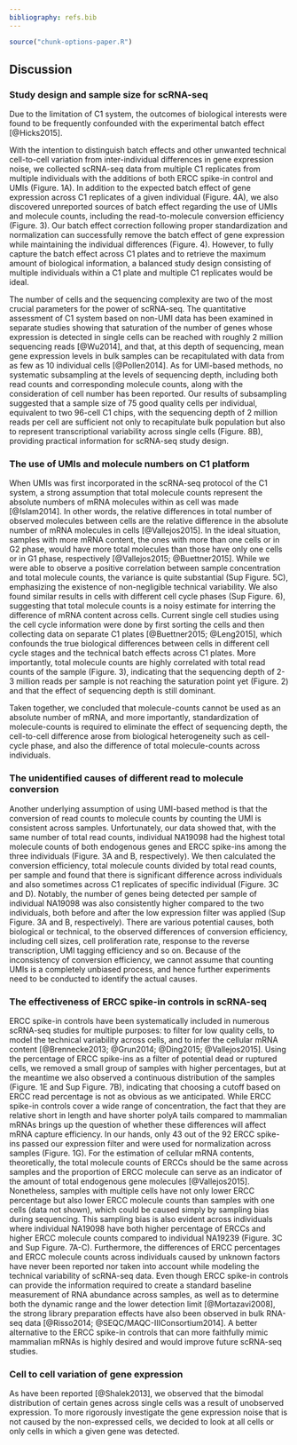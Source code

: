 ```yaml
---
bibliography: refs.bib
---
```


```r
source("chunk-options-paper.R")
```

## Discussion

### Study design and sample size for scRNA-seq
Due to the limitation of C1 system, the outcomes of biological interests were found to be frequently confounded with the experimental batch effect [@Hicks2015].

With the intention to distinguish batch effects and other unwanted technical cell-to-cell variation from inter-individual differences in gene expression noise, we collected scRNA-seq data from multiple C1 replicates from multiple individuals with the additions of both ERCC spike-in control and UMIs (Figure. 1A).
In addition to the expected batch effect of gene expression across C1 replicates of a given individual (Figure. 4A), we also discovered unreported sources of batch effect regarding the use of UMIs and molecule counts, including the read-to-molecule conversion efficiency (Figure. 3).
Our batch effect correction following proper standardization and normalization can successfully remove the batch effect of gene expression while maintaining the individual differences (Figure. 4). 
However, to fully capture the batch effect across C1 plates and to retrieve the maximum amount of biological information, a balanced study design consisting of multiple individuals within a C1 plate and multiple C1 replicates would be ideal.  

The number of cells and the sequencing complexity are two of the most crucial parameters for the power of scRNA-seq.
The quantitative assessment of C1 system based on non-UMI data has been examined in separate studies showing that saturation of the number of genes whose expression is detected in single cells can be reached with roughly 2 million sequencing reads [@Wu2014], and that, at this depth of sequencing, mean gene expression levels in bulk samples can be recapitulated with data from as few as 10 individual cells [@Pollen2014]. 
As for UMI-based methods, no systematic subsampling at the levels of sequencing depth, including both read counts and corresponding molecule counts, along with the consideration of cell number has been reported.
Our results of subsampling suggested that a sample size of 75 good quality cells per individual, equivalent to two 96-cell C1 chips, with the sequencing depth of 2 million reads per cell are sufficient not only to recapitulate bulk population but also to represent transcriptional variability across single cells (Figure. 8B), providing practical information for scRNA-seq study design.

### The use of UMIs and molecule numbers on C1 platform
When UMIs was first incorporated in the scRNA-seq protocol of the C1 system, a strong assumption that total molecule counts represent the absolute numbers of mRNA molecules within as cell was made [@Islam2014].
In other words, the relative differences in total number of observed molecules between cells are the relative difference in the absolute number of mRNA molecules in cells [@Vallejos2015].
In the ideal situation, samples with more mRNA content, the ones with more than one cells or in G2 phase, would have more total molecules than those have only one cells or in G1 phase, respectively [@Vallejos2015; @Buettner2015].
While we were able to observe a positive correlation between sample concentration and total molecule counts, the variance is quite substantial (Sup Figure. 5C), emphasizing the existence of non-negligible technical variability.
We also found similar results in cells with different cell cycle phases (Sup Figure. 6), suggesting that total molecule counts is a noisy estimate for interring the difference of mRNA content across cells.
Current single cell studies using the cell cycle information were done by first sorting the cells and then collecting data on separate C1 plates [@Buettner2015; @Leng2015], which confounds the true biological differences between cells in different cell cycle stages and the technical batch effects across C1 plates.
More importantly, total molecule counts are highly correlated with total read counts of the sample (Figure. 3), indicating that the sequencing depth of 2-3 million reads per sample is not reaching the saturation point yet (Figure. 2) and that the effect of sequencing depth is still dominant.

Taken together, we concluded that molecule-counts cannot be used as an absolute number of mRNA, and more importantly, standardization of molecule-counts is required to eliminate the effect of sequencing depth, the cell-to-cell difference arose from biological heterogeneity such as cell-cycle phase, and also the difference of total molecule-counts across individuals.

### The unidentified causes of different read to molecule conversion
Another underlying assumption of using UMI-based method is that the conversion of read counts to molecule counts by counting the UMI is consistent across samples.
Unfortunately, our data showed that, with the same number of total read counts, individual NA19098 had the highest total molecule counts of both endogenous genes and ERCC spike-ins among the three individuals (Figure. 3A and B, respectively).
We then calculated the conversion efficiency, total molecule counts divided by total read counts, per sample and found that there is significant difference across individuals and also sometimes across C1 replicates of specific individual (Figure. 3C and D).
Notably, the number of genes being detected per sample of individual NA19098 was also consistently higher compared to the two individuals, both before and after the low expression filter was applied (Sup Figure. 3A and B, respectively).
There are various potential causes, both biological or technical, to the observed differences of conversion efficiency, including cell sizes, cell proliferation rate, response to the reverse transcription, UMI tagging efficiency and so on.
Because of the inconsistency of conversion efficiency, we cannot assume that counting UMIs is a completely unbiased process, and hence further experiments need to be conducted to identify the actual causes.

### The effectiveness of ERCC spike-in controls in scRNA-seq
ERCC spike-in controls have been systematically included in numerous scRNA-seq studies for multiple purposes: to filter for low quality cells, to model the technical variability across cells, and to infer the cellular mRNA content [@Brennecke2013; @Grun2014; @Ding2015; @Vallejos2015]. 
Using the percentage of ERCC spike-ins as a filter of potential dead or ruptured cells, we removed a small group of samples with higher percentages, but at the meantime we also observed a continuous distribution of the samples (Figure. 1E and Sup Figure. 7B), indicating that choosing a cutoff based on ERCC read percentage is not as obvious as we anticipated. 
While ERCC spike-in controls cover a wide range of concentration, the fact that they are relative short in length and have shorter polyA tails compared to mammalian mRNAs brings up the question of whether these differences will affect mRNA capture efficiency.
In our hands, only 43 out of the 92 ERCC spike-ins passed our expression filter and were used for normalization across samples (Figure. 1G).
For the estimation of cellular mRNA contents, theoretically, the total molecule counts of ERCCs should be the same across samples and the proportion of ERCC molecule can serve as an indicator of the amount of total endogenous gene molecules [@Vallejos2015].
Nonetheless, samples with multiple cells have not only lower ERCC percentage but also lower ERCC molecule counts than samples with one cells (data not shown), which could be caused simply by sampling bias during sequencing.
This sampling bias is also evident across individuals where individual NA19098 have both higher percentage of ERCCs and higher ERCC molecule counts compared to individual NA19239 (Figure. 3C and Sup Figure. 7A-C).
Furthermore, the differences of ERCC percentages and ERCC molecule counts across individuals caused by unknown factors have never been reported nor taken into account while modeling the technical variability of scRNA-seq data.
Even though ERCC spike-in controls can provide the information required to create a standard baseline measurement of RNA abundance across samples, as well as to determine both the dynamic range and the lower detection limit [@Mortazavi2008], the strong library preparation effects have also been observed in bulk RNA-seq data [@Risso2014; @SEQC/MAQC-IIIConsortium2014].
A better alternative to the ERCC spike-in controls that can more faithfully mimic mammalian mRNAs is highly desired and would improve future scRNA-seq studies.

### Cell to cell variation of gene expression
As have been reported [@Shalek2013], we observed that the bimodal distribution of certain genes across single cells was a result of unobserved expression.
To more rigorously investigate the gene expression noise that is not caused by the non-expressed cells, we decided to look at all cells or only cells in which a given gene was detected.


